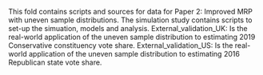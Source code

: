 This fold contains scripts and sources for data for Paper 2: Improved MRP with uneven sample distributions.
The simulation study contains scripts to set-up the simuation, models and analysis.
External_validation_UK: Is the real-world application of the uneven sample distribution to estimating 2019 Conservative constituency vote share.
External_validation_US: Is the real-world application of the uneven sample distribution to estimating 2016 Republican state vote share.
